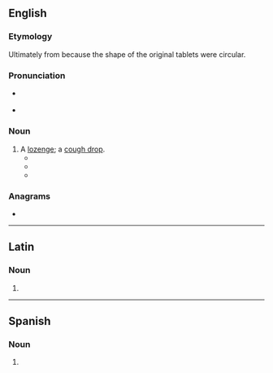 {{also|Troche|trochę}}
==English==

===Etymology===
Ultimately from {{der|en|grc|τροχός|t=wheel}} because the shape of the original tablets were circular.

===Pronunciation===
* {{a|US}} {{IPA|en|/ˈtɹoʊ.ki/}}
* {{a|UK}} {{IPA|en|/ˈtɹəʊʃ/}}

===Noun===
{{en-noun}}

# A [[lozenge]]; a [[cough drop]].
#* {{quote-book|en|title=The English Physician|author=Nicholas Culpeper|year=1652|page=260|passage=At night when you go to bed, take two drams of fine Gum Tragecanth, put it into a Galli-pot, and put half a quarter of a pint of any distilling water fitting the purpose you would make your '''Troches''' for, to it, cover it, and the next morning you shall finde it in such a Jelly as Physician, call Mussilage, with this you may (with a little pains taking) make any Pouder into Paste, and that Paste into little Cakes called '''Troches'''.}}
#* {{quote-book|en|title=The International Formulary|volume=1|author=A. Emil Hiss|year=1909|passage=The Germ. Pharm. states that the '''troches''' (pastilles) are to be made by compression or by massing with a suitable excipient, and forming into '''troches'''.|page=515}}
#* {{quote-book|en|title=Applied Pharmaceutics in Contemporary Compounding|page=215|author=Robert P. Shrewsbury|year=2015|passage=The '''troches''' are weighed and the average weight per '''troche''' for that base is calculated.}}

===Anagrams===
* {{anagrams|en|a=cehort|Hector|hector|orchet|rochet|rotche|tocher}}

----

==Latin==

===Noun===
{{la-noun-form|troche}}

# {{inflection of|la|trochus||voc|s}}

----

==Spanish==

===Noun===
{{head|es|noun}}

# {{only used in|es|a troche y moche}}